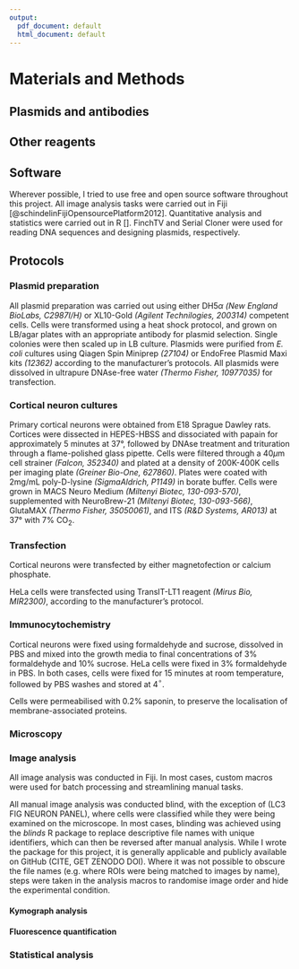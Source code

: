 ```yaml
---
output:
  pdf_document: default
  html_document: default
---
```

# Materials and Methods {.unnumbered #METHODS}

```{=latex}
\markboth{MATERIALS AND METHODS}{}
```

## Plasmids and antibodies



## Other reagents

## Software

Wherever possible, I tried to use free and open source software throughout this project.  All image analysis tasks were carried out in Fiji [@schindelinFijiOpensourcePlatform2012].  Quantitative analysis and statistics were carried out in R []. FinchTV and Serial Cloner were used for reading DNA sequences and designing plasmids, respectively. 

## Protocols
### Plasmid preparation

All plasmid preparation was carried out using either DH5$\alpha$ *(New England BioLabs, C2987I/H)* or XL10-Gold *(Agilent Technilogies, 200314)* competent cells.  Cells were transformed using a heat shock protocol, and grown on LB/agar plates with an appropriate antibody for plasmid selection.  Single colonies were then scaled up in LB culture.  Plasmids were purified from *E. coli* cultures using Qiagen Spin Miniprep *(27104)* or EndoFree Plasmid Maxi kits *(12362)* according to the manufacturer's protocols.  All plasmids were dissolved in ultrapure DNAse-free water *(Thermo Fisher, 10977035)* for transfection.

### Cortical neuron cultures

Primary cortical neurons were obtained from E18 Sprague Dawley rats. Cortices were dissected in HEPES-HBSS and dissociated with papain for approximately 5 minutes at 37°, followed by DNAse treatment and trituration through a flame-polished glass pipette. Cells were filtered through a 40$\mu$m cell strainer *(Falcon, 352340)* and plated at a density of 200K-400K cells per imaging plate *(Greiner Bio-One, 627860)*. Plates were coated with 2mg/mL poly-D-lysine *(SigmaAldrich, P1149)* in borate buffer.  Cells were grown in MACS Neuro Medium *(Miltenyi Biotec, 130-093-570)*, supplemented with NeuroBrew-21 *(Miltenyi Biotec, 130-093-566)*, GlutaMAX *(Thermo Fisher, 35050061)*, and ITS *(R&D Systems, AR013)* at 37° with 7% CO~2~. 

### Transfection

Cortical neurons were transfected by either magnetofection or calcium phosphate.




HeLa cells were transfected using TransIT-LT1 reagent *(Mirus Bio, MIR2300)*, according to the manufacturer's protocol.

### Immunocytochemistry

Cortical neurons were fixed using formaldehyde and sucrose, dissolved in PBS and mixed into the growth media to final concentrations of 3% formaldehyde and 10% sucrose.  HeLa cells were fixed in 3% formaldehyde in PBS.  In both cases, cells were fixed for 15 minutes at room temperature, followed by PBS washes and stored at 4$^{\circ}$.  

Cells were permeabilised with 0.2% saponin, to preserve the localisation of membrane-associated proteins.

### Microscopy

### Image analysis

All image analysis was conducted in Fiji.  In most cases, custom macros were used for batch processing and streamlining manual tasks.  

All manual image analysis was conducted blind, with the exception of (LC3 FIG NEURON PANEL), where cells were classified while they were being examined on the microscope.  In most cases, blinding was achieved using the *blinds* R package to replace descriptive file names with unique identifiers, which can then be reversed after manual analysis.  While I wrote the package for this project, it is generally applicable and publicly available on GitHub (CITE, GET ZENODO DOI).  Where it was not possible to obscure the file names (e.g. where ROIs were being matched to images by name), steps were taken in the analysis macros to randomise image order and hide the experimental condition.


#### Kymograph analysis



#### Fluorescence quantification


### Statistical analysis
